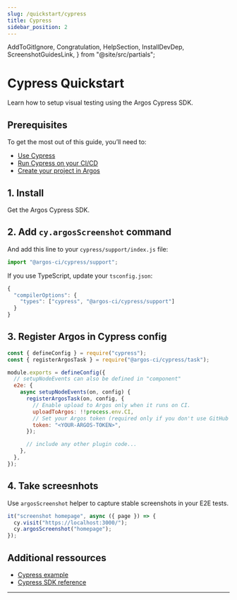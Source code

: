 ```yaml
---
slug: /quickstart/cypress
title: Cypress
sidebar_position: 2
---
```


  AddToGitIgnore,
  Congratulation,
  HelpSection,
  InstallDevDep,
  ScreenshotGuidesLink,
} from "@site/src/partials";

# Cypress Quickstart

Learn how to setup visual testing using the Argos Cypress SDK.

## Prerequisites

To get the most out of this guide, you’ll need to:

- [Use Cypress](https://docs.cypress.io/guides/getting-started/installing-cypress)
- [Run Cypress on your CI/CD](https://playwright.dev/docs/ci-intro#on-pushpull_request)
- [Create your project in Argos](https://app.argos-ci.com/new)

## 1. Install

Get the Argos Cypress SDK.

<InstallDevDep dependency="@argos-ci/cypress" showCliLink />

## 2. Add `cy.argosScreenshot` command

And add this line to your `cypress/support/index.js` file:

```js cypress/support/index.js
import "@argos-ci/cypress/support";
```

If you use TypeScript, update your `tsconfig.json`:

```js
{
  "compilerOptions": {
    "types": ["cypress", "@argos-ci/cypress/support"]
  }
}
```

## 3. Register Argos in Cypress config

```js cypress.config.js
const { defineConfig } = require("cypress");
const { registerArgosTask } = require("@argos-ci/cypress/task");

module.exports = defineConfig({
  // setupNodeEvents can also be defined in "component"
  e2e: {
    async setupNodeEvents(on, config) {
      registerArgosTask(on, config, {
        // Enable upload to Argos only when it runs on CI.
        uploadToArgos: !!process.env.CI,
        // Set your Argos token (required only if you don't use GitHub Actions).
        token: "<YOUR-ARGOS-TOKEN>",
      });

      // include any other plugin code...
    },
  },
});
```

## 4. Take screesnhots

Use <code>argosScreenshot</code> helper to capture stable screenshots in your E2E tests.

```js title="cypress/e2e/homepage.cy.js"
it("screenshot homepage", async ({ page }) => {
  cy.visit("https://localhost:3000/");
  cy.argosScreenshot("homepage");
});
```

<AddToGitIgnore path="/cypress/screenshots" />
<ScreenshotGuidesLink />
<Congratulation />

## Additional ressources

- [Cypress example](https://github.com/argos-ci/argos/tree/main/examples/cypress)
- [Cypress SDK reference](/cypress)

---

<HelpSection />
